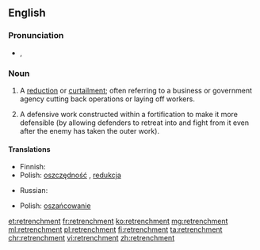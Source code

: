 ==English==
{{wikipedia}}

===Pronunciation===
* {{IPA|/rɪˈtrentʃ.mənt/}}, {{X-SAMPA|/rI"trEntS.m@nt/}}

===Noun===
{{en-noun}}

# A [[reduction]] or [[curtailment]]; often referring to a business or government agency cutting back operations or laying off workers.
# {{context|military|dated|lang=en}} A defensive work constructed within a fortification to make it more defensible (by allowing defenders to retreat into and fight from it even after the enemy has taken the outer work).

====Translations====
{{trans-top|a reduction or curtailment}}
* Finnish: {{t+|fi|leikkaus}}
* Polish: [[oszczędność]] {{f}}, [[redukcja]] {{f}}
{{trans-mid}}
* Russian: {{t+|ru|сокращение|n|tr=sokraščénije|sc=Cyrl}}
{{trans-bottom}}

{{trans-top|a defensive entrenchment}}
* Polish: [[oszańcowanie]] {{n}}
{{trans-mid}}
{{trans-bottom}}

[[et:retrenchment]]
[[fr:retrenchment]]
[[ko:retrenchment]]
[[mg:retrenchment]]
[[ml:retrenchment]]
[[pl:retrenchment]]
[[fi:retrenchment]]
[[ta:retrenchment]]
[[chr:retrenchment]]
[[vi:retrenchment]]
[[zh:retrenchment]]